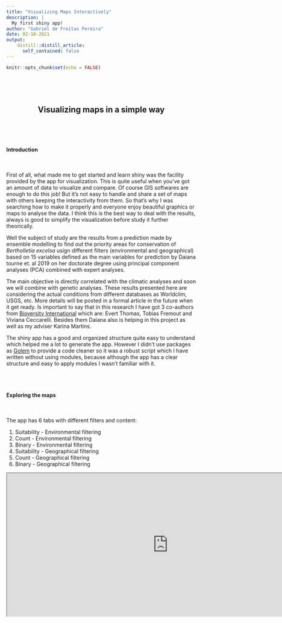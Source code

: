 ```yaml
---
title: "Visualizing Maps Interactively"
description: |
  My first shiny app!
author: "Gabriel de Freitas Pereira"
date: 02-18-2021
output:
    distill::distill_article:
      self_contained: false
---
```



```r
knitr::opts_chunk$set(echo = FALSE)
```
\  

\  
<div style="text-align: center">  
## Visualizing maps in a simple way ##
</div>
\ 
  

\  

#### __Introduction__ 

\  
\  

<div class=text-justify>

  First of all, what made me to get started and learn shiny was the facility provided by the app
for visualization. This is quite useful when you've got an amount of data to visualize and compare.
Of course GIS softwares are enough to do this job! But it's not easy to handle and share a set of maps
with others keeping the interactivity from them. So that's why I was searching how to make it properly and everyone enjoy beautiful graphics or maps to analyse the data. I think this is the best way to deal with the results, always is good to simplify the visualization before study it further theorically.

  Well the subject of study are the results from a prediction made by ensemble modelling to find out
the priority areas for conservation of _Bertholletia excelsa_ usign different filters (environmental and
geographical) based on 15 variables defined as the main variables for prediction by Daiana tourne et. al 2019 on her doctorate degree using principal component analyses (PCA) combined with expert analyses.

  The main objective is directly correlated with the climatic analyses and soon we will combine with genetic analyses. These results presented here are considering the actual conditions from different databases as Worldclim, USGS, etc. More details will be posted in a formal article in the future when it get ready.
Is important to say that in this research I have got 3 co-authors from [Bioversity International](https://www.bioversityinternational.org/) which are: Evert Thomas, Tobias Fremout and Viviana Ceccarelli. Besides them Daiana also is helping in this project as well as my adviser Karina Martins.

  The shiny app has a good and organized structure quite easy to understand which helped me a lot to
generate the app. However I didn't use packages as [Golem](https://cran.r-project.org/web/packages/golem/golem.pdf) to provide a code cleaner so it was a robust script which I have written without using modules, because although the app has a clear structure and easy to apply modules I wasn't familiar with it.


</div>

\          
\  

#### __Exploring the maps__        

\  
\  

  The app has 6 tabs with different filters and content:
  
1. Suitability - Environmental filtering
1. Count - Environmental filtering
1. Binary - Environmental filtering
1. Suitability - Geographical filtering
1. Count - Geographical filtering
1. Binary - Geographical filtering   


<iframe width="854" height= "380" src="https://www.youtube.com/embed/odLfuomUTMw" frameboarder="0" allowfullscreen></iframe>




